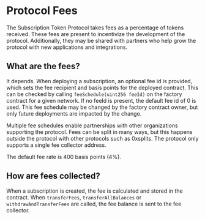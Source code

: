 # Protocol Fees

The Subscription Token Protocol takes fees as a percentage of tokens received. These fees are present to incentivize the development of the protocol. Additionally, they may be shared with
partners who help grow the protocol with new applications and integrations.

## What are the fees?

It depends. When deploying a subscription, an optional fee id is provided, which sets the fee recipient and basis points for the deployed contract. This can be checked by calling `feeSchedule(uint256 feeId)` on the factory contract for a given network.
If no feeId is present, the default fee id of 0 is used. This fee schedule may be changed by the factory contract owner, but only future deployments are impacted by the change.

Multiple fee schedules enable partnerships with other organizations supporting the protocol. Fees can be split in many ways, but this happens outside the protocol with other protocols such as 0xsplits. The protocol only supports a single fee collector address.

The default fee rate is 400 basis points (4%).

## How are fees collected?

When a subscription is created, the fee is calculated and stored in the contract. When `transferFees`, `transferAllBalances` or `withdrawAndTransferFees` are called, the fee balance is sent to the fee collector.